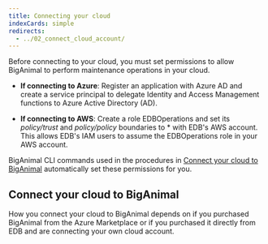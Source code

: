 ```yaml
---
title: Connecting your cloud
indexCards: simple
redirects:
  - ../02_connect_cloud_account/
---
```


Before connecting to your cloud, you must set permissions to allow BigAnimal to perform maintenance operations in your cloud.

* **If connecting to Azure**:
    Register an application with Azure AD and create a service principal to delegate Identity and Access Management functions to Azure Active Directory (AD).

* **If connecting to AWS**:
    Create a role EDBOperations and set its *policy/trust* and *policy/policy* boundaries to * with EDB's AWS account. This allows EDB's IAM users to assume the EDBOperations role in your AWS account.

BigAnimal CLI commands used in the procedures in [Connect your cloud to BigAnimal](#connect-your-cloud-to-biganimal) automatically set these permissions for you. 

## Connect your cloud to BigAnimal

How you connect your cloud to BigAnimal depends on if you purchased BigAnimal from the Azure Marketplace or if you purchased it directly from EDB and are connecting your own cloud account.